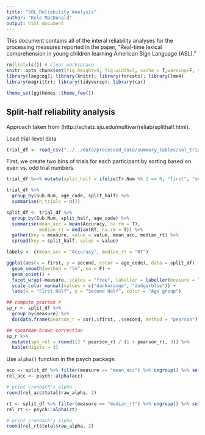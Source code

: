 ```yaml
---
title: "SOL Reliability Analysis"
author: "Kyle MacDonald"
output: html_document
---
```


This document contains all of the interal reliability analyses for the processing measures reported in the paper, "Real-time lexical comprehension in young children learning American Sign Language (ASL)."

```r
rm(list=ls()) # clear workspcace
knitr::opts_chunk$set(fig.height=4, fig.width=7, cache = T,warning=F, message=F)
library(langcog); library(knitr); library(forcats); library(lme4)
library(magrittr); library(tidyverse); library(car)

theme_set(ggthemes::theme_few())
```

## Split-half reliability analysis

Approach taken from (http://schatz.sju.edu/multivar/reliab/splithalf.html).

Load trial-level data

```r
trial_df <- read_csv("../../data/processed_data/summary_tables/sol_trial_level_df.csv")
```

First, we create two bins of trials for each participant by sorting based on even vs. odd trial numbers.

```r
trial_df %<>% mutate(split_half = ifelse(Tr.Num %% 2 == 0, "first", "second"))
```

```r
trial_df %>% 
  group_by(Sub.Num, age_code, split_half) %>% 
  summarise(n_trials = n())
```

```r
split_df <- trial_df %>% 
  group_by(Sub.Num, split_half, age_code) %>% 
  summarise(mean_acc = mean(Accuracy, na.rm = T),
            median_rt = median(RT, na.rm = T)) %>%
  gather(key = measure, value = value, mean_acc, median_rt) %>% 
  spread(key = split_half, value = value) 
```

```r
labels <- c(mean_acc = "Accuracy", median_rt = "RT")

ggplot(aes(x = first, y = second, color = age_code), data = split_df) +
  geom_smooth(method = "lm", se = F) +
  geom_point() +
  facet_wrap(~measure, scales = "free", labeller = labeller(measure = labels)) +
  scale_color_manual(values = c("darkorange", "dodgerblue")) +
  labs(x = "First Half", y = "Second Half", color = "Age group") 
```

```r
## compute pearson r
sp_r <- split_df %>% 
  group_by(measure) %>% 
  do(data.frame(pearson_r = cor(.$first, .$second, method = "pearson")))

## spearman-brown correction
sp_r %>% 
  mutate(sph_rel = round((2 * pearson_r) / (1 + pearson_r), 3)) %>% 
  kable(digits = 3)
```

Use `alpha()` function in the psych package.

```r
acc <- split_df %>% filter(measure == "mean_acc") %>% ungroup() %>% select(first, second)
rel_acc <- psych::alpha(acc)

# print cronbach's alpha
round(rel_acc$total$raw_alpha, 2)
```

```r
rt <- split_df %>% filter(measure == "median_rt") %>% ungroup() %>% select(first, second)
rel_rt <- psych::alpha(rt)

# print cronbach's alpha
round(rel_rt$total$raw_alpha, 2)
```

